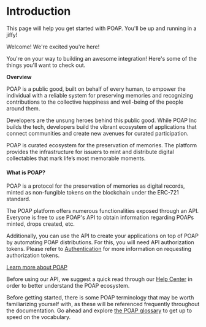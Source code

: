 # Introduction
 
This page will help you get started with POAP. You'll be up and running in a jiffy!

Welcome! We're excited you're here! 

You're on your way to building an awesome integration! Here's some of the things you'll want to check out.

**Overview**

POAP is a public good, built on behalf of every human, to empower the individual with a reliable system for preserving memories and recognizing contributions to the collective happiness and well-being of the people around them.

Developers are the unsung heroes behind this public good. While POAP Inc builds the tech, developers build the vibrant ecosystem of applications that connect communities and create new avenues for curated participation.

POAP is curated ecosystem for the preservation of memories. The platform provides the infrastructure for issuers to mint and distribute digital collectables that mark life’s most memorable moments.

#### What is POAP?

POAP is a protocol for the preservation of memories as digital records, minted as non-fungible tokens on the blockchain under the ERC-721 standard.

The POAP platform offers numerous functionalities exposed through an API. Everyone is free to use POAP's API to obtain information regarding POAPs minted, drops created, etc. 

Additionally, you can use the API to create your applications on top of POAP by automating POAP distributions. For this, you will need API authorization tokens. Please refer to [Authentication](https://documentation.poap.tech/docs/authentication) for more information on requesting authorization tokens.  

[Learn more about POAP](https://poap.zendesk.com/hc/en-us/articles/9494654007437-What-Is-POAP-)

Before using our API, we suggest a quick read through our [Help Center](https://poap.zendesk.com/hc/en-us) in order to better understand the POAP ecosystem.

Before getting started, there is some POAP terminology that may be worth familiarizing yourself with, as these will be referenced frequently throughout the documentation. Go ahead and explore [the POAP glossary](https://poap.zendesk.com/hc/en-us/articles/10477884588429-The-POAP-Glossary) to get up to speed on the vocabulary.